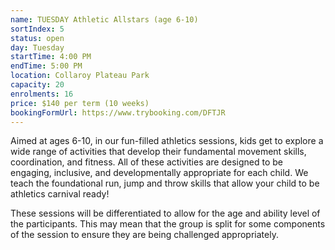 ```yaml
---
name: TUESDAY Athletic Allstars (age 6-10)
sortIndex: 5
status: open
day: Tuesday
startTime: 4:00 PM
endTime: 5:00 PM
location: Collaroy Plateau Park
capacity: 20
enrolments: 16
price: $140 per term (10 weeks)
bookingFormUrl: https://www.trybooking.com/DFTJR
---
```

Aimed at ages 6-10, in our fun-filled athletics sessions, kids get to explore a wide range of activities that develop their fundamental movement skills, coordination, and fitness. All of these activities are designed to be engaging, inclusive, and developmentally appropriate for each child. We teach the foundational run, jump and throw skills that allow your child to be athletics carnival ready!

These sessions will be differentiated to allow for the age and ability level of the participants. This may mean that the group is split for some components of the session to ensure they are being challenged appropriately.
